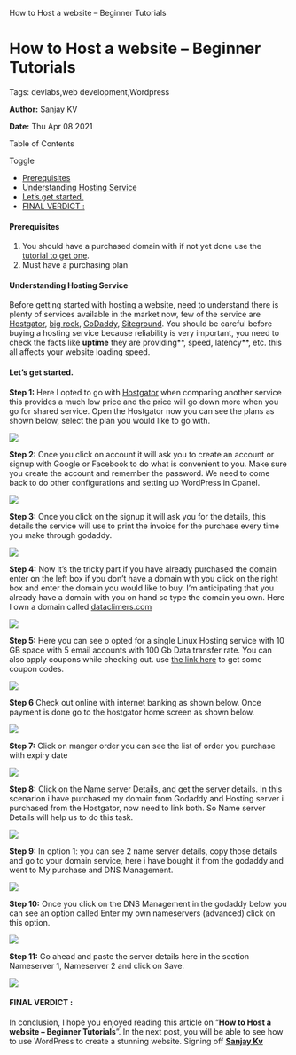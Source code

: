   How to Host a website – Beginner Tutorials

How to Host a website – Beginner Tutorials
==========================================

Tags: devlabs,web development,Wordpress

**Author:** Sanjay KV

**Date:** Thu Apr 08 2021

Table of Contents

Toggle

*   [Prerequisites](https://recodehive.com/how-to-host-a-website-beginner-tutorials/#Prerequisites "Prerequisites")
*   [Understanding Hosting Service](https://recodehive.com/how-to-host-a-website-beginner-tutorials/#Understanding_Hosting_Service "Understanding Hosting Service")
*   [Let’s get started.](https://recodehive.com/how-to-host-a-website-beginner-tutorials/#Lets_get_started "Let’s get started.")
*   [FINAL VERDICT :](https://recodehive.com/how-to-host-a-website-beginner-tutorials/#FINAL_VERDICT "FINAL VERDICT :")

#### Prerequisites

1.  You should have a purchased domain with if not yet done use the [tutorial to get one](https://recodehive.com/how-to-purchase-domain-for-a-website/).
2.  Must have a purchasing plan

#### Understanding Hosting Service

Before getting started with hosting a website, need to understand there is plenty of services available in the market now, few of the service are [Hostgator](https://www.hostgator.in/), [big rock](https://www.bigrock.in/web-hosting/), [GoDaddy](https://in.godaddy.com/hosting), [Siteground](https://www.siteground.com/). You should be careful before buying a hosting service because reliability is very important, you need to check the facts like **uptime** they are providing**, speed, latency**, etc. this all affects your website loading speed.

#### Let’s get started.

**Step 1:** Here I opted to go with [Hostgator](https://www.hostgator.in/) when comparing another service this provides a much low price and the price will go down more when you go for shared service. Open the Hostgator now you can see the plans as shown below, select the plan you would like to go with.

![](https://recodehive.com/wp-content/uploads/2020/12/image-40-1024x548.png)

**Step 2:** Once you click on account it will ask you to create an account or signup with Google or Facebook to do what is convenient to you. Make sure you create the account and remember the password. We need to come back to do other configurations and setting up WordPress in Cpanel.

![](https://recodehive.com/wp-content/uploads/2020/12/image-1-2.png)

**Step 3:** Once you click on the signup it will ask you for the details, this details the service will use to print the invoice for the purchase every time you make through godaddy.

![](https://recodehive.com/wp-content/uploads/2020/12/image-2-2.png)

**Step 4:** Now it’s the tricky part if you have already purchased the domain enter on the left box if you don’t have a domain with you click on the right box and enter the domain you would like to buy. I’m anticipating that you already have a domain with you on hand so type the domain you own. Here I own a domain called [dataclimers.com](http://dataclimbers.com/)

![](https://recodehive.com/wp-content/uploads/2020/12/image-3-2-1024x580.png)

**Step 5:** Here you can see o opted for a single Linux Hosting service with 10 GB space with 5 email accounts with 100 Gb Data transfer rate. You can also apply coupons while checking out. use [the link here](https://www.hostgator.in/coupons) to get some coupon codes.

![](https://recodehive.com/wp-content/uploads/2020/12/image-4-2-1024x614.png)

**Step 6** Check out online with internet banking as shown below. Once payment is done go to the hostgator home screen as shown below.

![](https://recodehive.com/wp-content/uploads/2020/12/image-6_censored.jpg)

**Step 7:** Click on manger order you can see the list of order you purchase with expiry date

![](https://recodehive.com/wp-content/uploads/2020/12/image-7_censored-1024x456.jpg)

**Step 8:** Click on the Name server Details, and get the server details. In this scenarion i have purchased my domain from Godaddy and Hosting server i purchased from the Hostgator, now need to link both. So Name server Details will help us to do this task.

![](https://recodehive.com/wp-content/uploads/2020/12/image-9_censored-1024x679.jpg)

**Step 9:** In option 1: you can see 2 name server details, copy those details and go to your domain service, here i have bought it from the godaddy and went to My purchase and DNS Management.

![](https://recodehive.com/wp-content/uploads/2020/12/image-10_censored.jpg)

**Step 10:** Once you click on the DNS Management in the godaddy below you can see an option called Enter my own nameservers (advanced) click on this option.

![](https://recodehive.com/wp-content/uploads/2020/12/image-11-2-1024x575.png)

**Step 11:** Go ahead and paste the server details here in the section Nameserver 1, Nameserver 2 and click on Save.

![](https://recodehive.com/wp-content/uploads/2020/12/image-12-2-1024x499.png)

#### FINAL VERDICT :

In conclusion, I hope you enjoyed reading this article on “**How to Host a website – Beginner Tutorials**”. In the next post, you will be able to see how to use WordPress to create a stunning website. Signing off **[Sanjay Kv](https://recodehive.com/about-us/)**